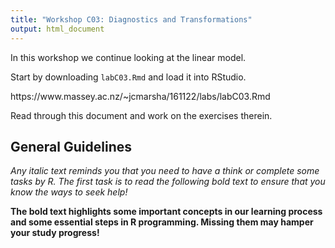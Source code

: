 ```yaml
---
title: "Workshop C03: Diagnostics and Transformations"
output: html_document
---
```


In this workshop we continue looking at the linear model.

Start by downloading `labC03.Rmd` and load it into RStudio.

https://www.massey.ac.nz/~jcmarsha/161122/labs/labC03.Rmd

Read through this document and work on the exercises therein.

## General Guidelines

*Any italic text reminds you that you need to have a think or complete some tasks by R. The first task is to read the following bold text to ensure that you know the ways to seek help!*

**The bold text highlights some important concepts in our learning process and some essential steps in R programming. Missing them may hamper your study progress!**

